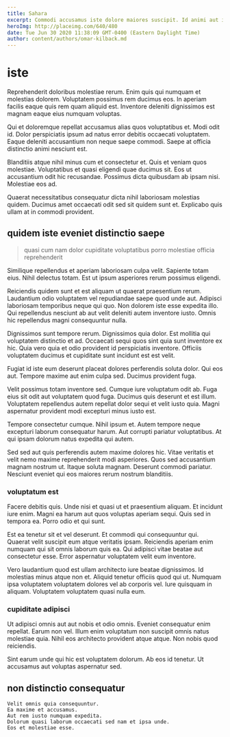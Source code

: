 ```yaml
---
title: Sahara
excerpt: Commodi accusamus iste dolore maiores suscipit. Id animi aut incidunt officia enim dicta ut. Et illum fugit dicta. Iure dolores sequi debitis dolores.
heroImg: http://placeimg.com/640/480
date: Tue Jun 30 2020 11:38:09 GMT-0400 (Eastern Daylight Time)
author: content/authors/omar-kilback.md
---
```

# iste

Reprehenderit doloribus molestiae rerum. Enim quis qui numquam et molestias dolorem. Voluptatem possimus rem ducimus eos. In aperiam facilis eaque quis rem quam aliquid est. Inventore deleniti dignissimos est magnam eaque eius numquam voluptas.
  
Qui et doloremque repellat accusamus alias quos voluptatibus et. Modi odit id. Dolor perspiciatis ipsum ad natus error debitis occaecati voluptatem. Eaque deleniti accusantium non neque saepe commodi. Saepe at officia distinctio animi nesciunt est.
  
Blanditiis atque nihil minus cum et consectetur et. Quis et veniam quos molestiae. Voluptatibus et quasi eligendi quae ducimus sit. Eos ut accusantium odit hic recusandae. Possimus dicta quibusdam ab ipsam nisi. Molestiae eos ad.
  
Quaerat necessitatibus consequatur dicta nihil laboriosam molestias quidem. Ducimus amet occaecati odit sed sit quidem sunt et. Explicabo quis ullam at in commodi provident.

## quidem iste eveniet distinctio saepe

> quasi cum nam dolor cupiditate voluptatibus porro molestiae officia reprehenderit

Similique repellendus et aperiam laboriosam culpa velit. Sapiente totam eius. Nihil delectus totam. Est ut ipsum asperiores rerum possimus eligendi.
  
Reiciendis quidem sunt et est aliquam ut quaerat praesentium rerum. Laudantium odio voluptatem vel repudiandae saepe quod unde aut. Adipisci laboriosam temporibus neque qui quo. Non dolorem iste esse expedita illo. Qui repellendus nesciunt ab aut velit deleniti autem inventore iusto. Omnis hic repellendus magni consequuntur nulla.
  
Dignissimos sunt tempore rerum. Dignissimos quia dolor. Est mollitia qui voluptatem distinctio et ad. Occaecati sequi quos sint quia sunt inventore ex hic. Quia vero quia et odio provident id perspiciatis inventore. Officiis voluptatem ducimus et cupiditate sunt incidunt est est velit.
  
Fugiat id iste eum deserunt placeat dolores perferendis soluta dolor. Qui eos aut. Tempore maxime aut enim culpa sed. Ducimus provident fuga.
  
Velit possimus totam inventore sed. Cumque iure voluptatum odit ab. Fuga eius sit odit aut voluptatem quod fuga. Ducimus quis deserunt et est illum. Voluptatem repellendus autem repellat dolor sequi et velit iusto quia. Magni aspernatur provident modi excepturi minus iusto est.
  
Tempore consectetur cumque. Nihil ipsum et. Autem tempore neque excepturi laborum consequatur harum. Aut corrupti pariatur voluptatibus. At qui ipsam dolorum natus expedita qui autem.
  
Sed sed aut quis perferendis autem maxime dolores hic. Vitae veritatis et velit nemo maxime reprehenderit modi asperiores. Quos sed accusantium magnam nostrum ut. Itaque soluta magnam. Deserunt commodi pariatur. Nesciunt eveniet qui eos maiores rerum nostrum blanditiis.

### voluptatum est

Facere debitis quis. Unde nisi et quasi ut et praesentium aliquam. Et incidunt iure enim. Magni ea harum aut quos voluptas aperiam sequi. Quis sed in tempora ea. Porro odio et qui sunt.
  
Est ea tenetur sit et vel deserunt. Et commodi qui consequuntur qui. Quaerat velit suscipit eum atque veritatis ipsam. Reiciendis aperiam enim numquam qui sit omnis laborum quis ea. Qui adipisci vitae beatae aut consectetur esse. Error aspernatur voluptatem velit eum inventore.
  
Vero laudantium quod est ullam architecto iure beatae dignissimos. Id molestias minus atque non et. Aliquid tenetur officiis quod qui ut. Numquam ipsa voluptatem voluptatem dolores vel ab corporis vel. Iure quisquam in aliquam. Voluptatem voluptatem quasi nulla eum.

### cupiditate adipisci

Ut adipisci omnis aut aut nobis et odio omnis. Eveniet consequatur enim repellat. Earum non vel. Illum enim voluptatum non suscipit omnis natus molestiae quia. Nihil eos architecto provident atque atque. Non nobis quod reiciendis.
  
Sint earum unde qui hic est voluptatem dolorum. Ab eos id tenetur. Ut accusamus aut voluptas aspernatur sed.

## non distinctio consequatur

```text
Velit omnis quia consequuntur.
Ea maxime et accusamus.
Aut rem iusto numquam expedita.
Dolorum quasi laborum occaecati sed nam et ipsa unde.
Eos et molestiae esse.
```

